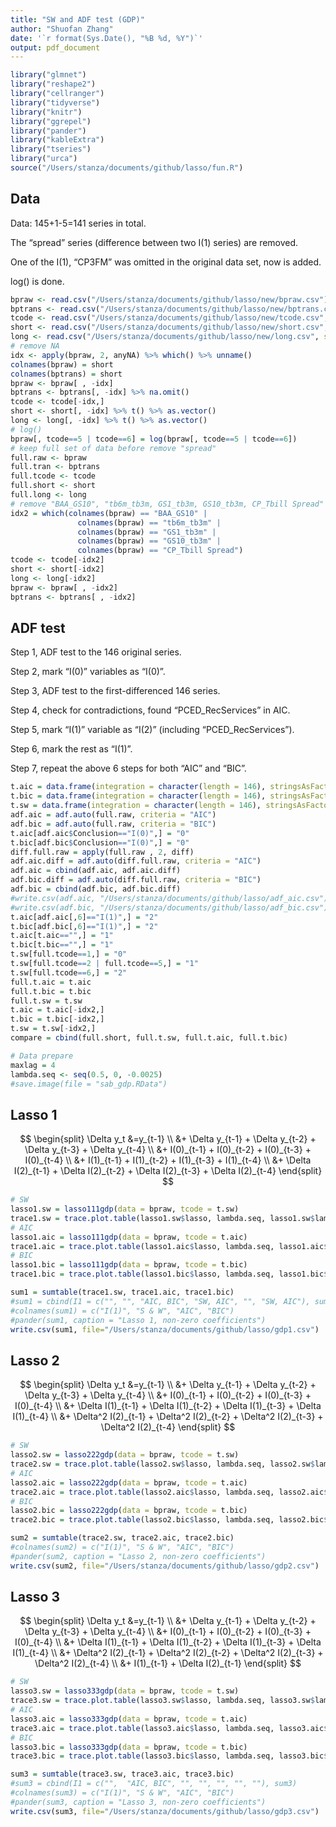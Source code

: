 ```yaml
---
title: "SW and ADF test (GDP)"
author: "Shuofan Zhang"
date: '`r format(Sys.Date(), "%B %d, %Y")`'
output: pdf_document
---
```


```r
library("glmnet")
library("reshape2")
library("cellranger")
library("tidyverse")
library("knitr")
library("ggrepel")
library("pander")
library("kableExtra")
library("tseries")
library("urca")
source("/Users/stanza/documents/github/lasso/fun.R")
```

## Data

Data: 145+1-5=141 series in total.

The "spread" series (difference between two I(1) series) are removed.

One of the I(1), "CP3FM" was omitted in the original data set, now is added.

log() is done.


```r
bpraw <- read.csv("/Users/stanza/documents/github/lasso/new/bpraw.csv") 
bptrans <- read.csv("/Users/stanza/documents/github/lasso/new/bptrans.csv", na.strings = NaN)
tcode <- read.csv("/Users/stanza/documents/github/lasso/new/tcode.csv", stringsAsFactors = F) 
short <- read.csv("/Users/stanza/documents/github/lasso/new/short.csv", stringsAsFactors = F) %>% unname()
long <- read.csv("/Users/stanza/documents/github/lasso/new/long.csv", stringsAsFactors = F) %>% unname()
# remove NA
idx <- apply(bpraw, 2, anyNA) %>% which() %>% unname()
colnames(bpraw) = short
colnames(bptrans) = short
bpraw <- bpraw[ , -idx]
bptrans <- bptrans[, -idx] %>% na.omit()
tcode <- tcode[-idx,] 
short <- short[, -idx] %>% t() %>% as.vector()
long <- long[, -idx] %>% t() %>% as.vector()
# log()
bpraw[, tcode==5 | tcode==6] = log(bpraw[, tcode==5 | tcode==6])
# keep full set of data before remove "spread"
full.raw <- bpraw
full.tran <- bptrans
full.tcode <- tcode
full.short <- short
full.long <- long
# remove "BAA_GS10", "tb6m_tb3m, GS1_tb3m, GS10_tb3m, CP_Tbill Spread"
idx2 = which(colnames(bpraw) == "BAA_GS10" | 
               colnames(bpraw) == "tb6m_tb3m" | 
               colnames(bpraw) == "GS1_tb3m" | 
               colnames(bpraw) == "GS10_tb3m" | 
               colnames(bpraw) == "CP_Tbill Spread")
tcode <- tcode[-idx2]
short <- short[-idx2]
long <- long[-idx2]
bpraw <- bpraw[ , -idx2]
bptrans <- bptrans[ , -idx2]
```

## ADF test  

Step 1, ADF test to the 146 original series.

Step 2, mark "I(0)" variables as "I(0)".

Step 3, ADF test to the first-differenced 146 series.

Step 4, check for contradictions, found "PCED_RecServices" in AIC.

Step 5, mark "I(1)" variable as "I(2)" (including "PCED_RecServices").

Step 6, mark the rest as "I(1)".

Step 7, repeat the above 6 steps for both "AIC" and "BIC".


```r
t.aic = data.frame(integration = character(length = 146), stringsAsFactors = FALSE)
t.bic = data.frame(integration = character(length = 146), stringsAsFactors = FALSE)
t.sw = data.frame(integration = character(length = 146), stringsAsFactors = FALSE)
adf.aic = adf.auto(full.raw, criteria = "AIC")
adf.bic = adf.auto(full.raw, criteria = "BIC")
t.aic[adf.aic$Conclusion=="I(0)",] = "0"
t.bic[adf.bic$Conclusion=="I(0)",] = "0"
diff.full.raw = apply(full.raw , 2, diff)
adf.aic.diff = adf.auto(diff.full.raw, criteria = "AIC")
adf.aic = cbind(adf.aic, adf.aic.diff)
adf.bic.diff = adf.auto(diff.full.raw, criteria = "BIC")
adf.bic = cbind(adf.bic, adf.bic.diff)
#write.csv(adf.aic, "/Users/stanza/documents/github/lasso/adf_aic.csv")
#write.csv(adf.bic, "/Users/stanza/documents/github/lasso/adf_bic.csv")
t.aic[adf.aic[,6]=="I(1)",] = "2"
t.bic[adf.bic[,6]=="I(1)",] = "2"
t.aic[t.aic=="",] = "1"
t.bic[t.bic=="",] = "1"
t.sw[full.tcode==1,] = "0"
t.sw[full.tcode==2 | full.tcode==5,] = "1"
t.sw[full.tcode==6,] = "2"
full.t.aic = t.aic
full.t.bic = t.bic
full.t.sw = t.sw
t.aic = t.aic[-idx2,]
t.bic = t.bic[-idx2,]
t.sw = t.sw[-idx2,]
compare = cbind(full.short, full.t.sw, full.t.aic, full.t.bic)
```

```r
# Data prepare
maxlag = 4
lambda.seq <- seq(0.5, 0, -0.0025)
#save.image(file = "sab_gdp.RData")
```


## Lasso 1  

$$ 
\begin{split} 
\Delta y_t &=y_{t-1} \\
&+ \Delta y_{t-1} + \Delta y_{t-2} + \Delta y_{t-3} + \Delta y_{t-4} \\
&+  I(0)_{t-1} +  I(0)_{t-2} 
+  I(0)_{t-3} +  I(0)_{t-4} \\
&+  I(1)_{t-1} +  I(1)_{t-2} 
+  I(1)_{t-3} +  I(1)_{t-4} \\
&+  \Delta I(2)_{t-1} +  \Delta I(2)_{t-2} 
+  \Delta I(2)_{t-3} +  \Delta I(2)_{t-4}
\end{split} 
$$

```r
# SW
lasso1.sw = lasso111gdp(data = bpraw, tcode = t.sw)
trace1.sw = trace.plot.table(lasso1.sw$lasso, lambda.seq, lasso1.sw$lambda)
# AIC
lasso1.aic = lasso111gdp(data = bpraw, tcode = t.aic)
trace1.aic = trace.plot.table(lasso1.aic$lasso, lambda.seq, lasso1.aic$lambda)
# BIC
lasso1.bic = lasso111gdp(data = bpraw, tcode = t.bic)
trace1.bic = trace.plot.table(lasso1.bic$lasso, lambda.seq, lasso1.bic$lambda)

sum1 = sumtable(trace1.sw, trace1.aic, trace1.bic)
#sum1 = cbind(I1 = c("", "", "AIC, BIC", "SW, AIC", "", "SW, AIC"), sum1)
#colnames(sum1) = c("I(1)", "S & W", "AIC", "BIC")
#pander(sum1, caption = "Lasso 1, non-zero coefficients")
write.csv(sum1, file="/Users/stanza/documents/github/lasso/gdp1.csv")
```

## Lasso 2  

$$ 
\begin{split} 
\Delta y_t &=y_{t-1} \\
&+ \Delta y_{t-1} + \Delta y_{t-2} + \Delta y_{t-3} + \Delta y_{t-4} \\
&+  I(0)_{t-1} +  I(0)_{t-2} 
+  I(0)_{t-3} +  I(0)_{t-4} \\
&+  \Delta I(1)_{t-1} +  \Delta I(1)_{t-2} 
+  \Delta I(1)_{t-3} +  \Delta I(1)_{t-4} \\
&+  \Delta^2 I(2)_{t-1} +  \Delta^2 I(2)_{t-2} 
+  \Delta^2 I(2)_{t-3} +  \Delta^2 I(2)_{t-4}
\end{split} 
$$


```r
# SW
lasso2.sw = lasso222gdp(data = bpraw, tcode = t.sw)
trace2.sw = trace.plot.table(lasso2.sw$lasso, lambda.seq, lasso2.sw$lambda)
# AIC
lasso2.aic = lasso222gdp(data = bpraw, tcode = t.aic)
trace2.aic = trace.plot.table(lasso2.aic$lasso, lambda.seq, lasso2.aic$lambda)
# BIC
lasso2.bic = lasso222gdp(data = bpraw, tcode = t.bic)
trace2.bic = trace.plot.table(lasso2.bic$lasso, lambda.seq, lasso2.bic$lambda)

sum2 = sumtable(trace2.sw, trace2.aic, trace2.bic)
#colnames(sum2) = c("I(1)", "S & W", "AIC", "BIC")
#pander(sum2, caption = "Lasso 2, non-zero coefficients")
write.csv(sum2, file="/Users/stanza/documents/github/lasso/gdp2.csv")
```

## Lasso 3

$$ 
\begin{split} 
\Delta y_t &=y_{t-1} \\
&+ \Delta y_{t-1} + \Delta y_{t-2} + \Delta y_{t-3} + \Delta y_{t-4} \\
&+  I(0)_{t-1} +  I(0)_{t-2} 
+  I(0)_{t-3} +  I(0)_{t-4} \\
&+  \Delta I(1)_{t-1} +  \Delta I(1)_{t-2} 
+  \Delta I(1)_{t-3} +  \Delta I(1)_{t-4} \\
&+  \Delta^2 I(2)_{t-1} +  \Delta^2 I(2)_{t-2} 
+  \Delta^2 I(2)_{t-3} +  \Delta^2 I(2)_{t-4} \\
&+ I(1)_{t-1} + \Delta I(2)_{t-1}
\end{split} 
$$

```r
# SW
lasso3.sw = lasso333gdp(data = bpraw, tcode = t.sw)
trace3.sw = trace.plot.table(lasso3.sw$lasso, lambda.seq, lasso3.sw$lambda)
# AIC
lasso3.aic = lasso333gdp(data = bpraw, tcode = t.aic)
trace3.aic = trace.plot.table(lasso3.aic$lasso, lambda.seq, lasso3.aic$lambda)
# BIC
lasso3.bic = lasso333gdp(data = bpraw, tcode = t.bic)
trace3.bic = trace.plot.table(lasso3.bic$lasso, lambda.seq, lasso3.bic$lambda)

sum3 = sumtable(trace3.sw, trace3.aic, trace3.bic)
#sum3 = cbind(I1 = c("",  "AIC, BIC", "", "", "", "", ""), sum3)
#colnames(sum3) = c("I(1)", "S & W", "AIC", "BIC")
#pander(sum3, caption = "Lasso 3, non-zero coefficients")
write.csv(sum3, file="/Users/stanza/documents/github/lasso/gdp3.csv")
```







